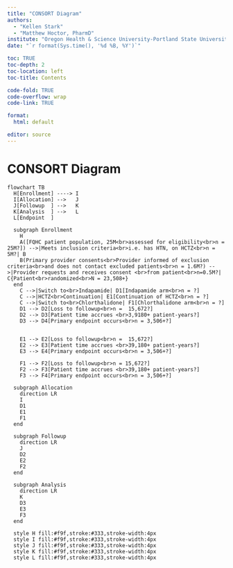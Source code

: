 ```yaml
---
title: "CONSORT Diagram"
authors: 
  - "Kellen Stark"
  - "Matthew Hoctor, PharmD"
institute: "Oregon Health & Science University-Portland State University, School of Public Health"
date: "`r format(Sys.time(), '%d %B, %Y')`"

toc: TRUE
toc-depth: 2
toc-location: left
toc-title: Contents

code-fold: TRUE
code-overflow: wrap
code-link: TRUE

format:
  html: default

editor: source
---
```


# CONSORT Diagram

```mermaid
flowchart TB
  H[Enrollment] ----> I
  I[Allocation] -->   J
  J[Followup  ] -->   K
  K[Analysis  ] -->   L
  L[Endpoint  ]

  subgraph Enrollment
    H
    A([FQHC patient population, 25M<br>assessed for eligibility<br>n = 25M?]) -->|Meets inclusion criteria<br>i.e. has HTN, on HCTZ<br>n = 5M?| B
    B(Primary provider consents<br>Provider informed of exclusion criteria<br>and does not contact excluded patients<br>n = 1.6M?) -->|Provider requests and receives consent <br>from patient<br>n=0.5M?| C{Patient<br>randomized<br>N = 23,508+}
  end
    C -->|Switch to<br>Indapamide| D1[Indapamide arm<br>n = ?]
    C -->|HCTZ<br>Continuation| E1[Continuation of HCTZ<br>n = ?]
    C -->|Switch to<br>Chlorthalidone| F1[Chlorthalidone arm<br>n = ?]
    D1 --> D2[Loss to followup<br>n =  15,672?]
    D2 --> D3[Patient time accrues <br>3,9180+ patient-years?]
    D3 --> D4[Primary endpoint occurs<br>n = 3,506+?]
  

    E1 --> E2[Loss to followup<br>n =  15,672?]
    E2 --> E3[Patient time accrues <br>39,180+ patient-years?]
    E3 --> E4[Primary endpoint occurs<br>n = 3,506+?]

    F1 --> F2[Loss to followup<br>n = 15,672?]
    F2 --> F3[Patient time accrues <br>39,180+ patient-years?]
    F3 --> F4[Primary endpoint occurs<br>n = 3,506+?]
    
  subgraph Allocation
    direction LR
    I
    D1
    E1
    F1
  end
    
  subgraph Followup
    direction LR
    J
    D2
    E2
    F2
  end
    
  subgraph Analysis
    direction LR
    K
    D3
    E3
    F3
  end

  style H fill:#f9f,stroke:#333,stroke-width:4px
  style I fill:#f9f,stroke:#333,stroke-width:4px
  style J fill:#f9f,stroke:#333,stroke-width:4px
  style K fill:#f9f,stroke:#333,stroke-width:4px
  style L fill:#f9f,stroke:#333,stroke-width:4px
```
